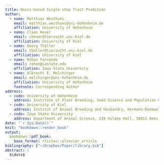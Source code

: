 ```yaml
---
title: Omics-based Single-step Trait Predition
author:
  - name: Matthias Westhues
    email: matthias.westhues@uni-hohenheim.de
    affiliation: University of Hohenheim
  - name: Claas Heuer
    email: cheuer@tierzucht.uni-kiel.de
    affiliation: University of Kiel
  - name: Georg Thaller
    email: thaller@tierzucht.uni-kiel.de
    affiliation: University of Kiel
  - name: Rohan Fernando
    email: rohan@iastate.edu
    affiliation: Iowa State University
  - name: Albrecht E. Melchinger
    email: melchinger@uni-hohenheim.de
    affiliation: University of Hohenheim
    footnote: Corresponding Author
address:
  - code: University of Hohenheim
    address: Institute of Plant Breeding, Seed Science and Population Genetics, Fruwirthstr. 21, 70599 Stuttgart, Germany
  - code: University of Kiel
    address: Institut of Animal Breeding and Husbandry, Hermann-Rodewald-Straße 6, 24118 Kiel, Germany
  - code: Iowa State University
    address: Department of Animal Science, 239 Kildee Hall, 50011 Ames, Iowa, U.S.A.
date: "`r Sys.Date()`"
knit: "bookdown::render_book"
output:
  bookdown::pdf_book:
    base_format: rticles::elsevier_article
bibliography: ["~/Dropbox/Paper/library.bib"]
abstract: |
  $\dots$
---
```


